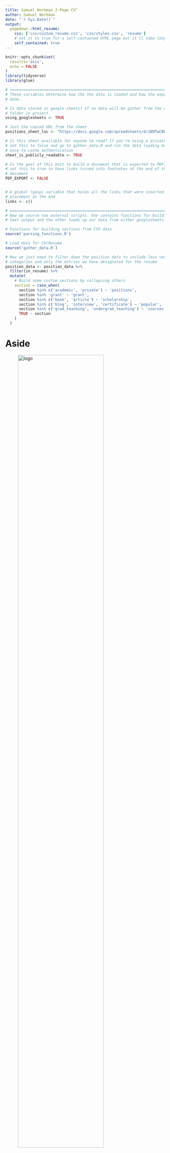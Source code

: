 ```yaml
---
title: Samuel Workman 2-Page CV"
author: Samuel Workman
date: "`r Sys.Date()`"
output:
  pagedown::html_resume:
    css: ['css/custom_resume.css', 'css/styles.css', 'resume']
    # set it to true for a self-contained HTML page but it'll take longer to render
    self_contained: true
---
```



```r
knitr::opts_chunk$set(
  results='asis', 
  echo = FALSE
)
library(tidyverse)
library(glue)

# ======================================================================
# These variables determine how the the data is loaded and how the exports are
# done.

# Is data stored in google sheets? If no data will be gather from the csvs/
# folder in project
using_googlesheets <- TRUE

# Just the copied URL from the sheet
positions_sheet_loc <- "https://docs.google.com/spreadsheets/d/1B9TwCBUF3SVDWuYQfIcbnv_viARhGI5r3faOrIHBZmk/edit?usp=sharing"

# Is this sheet available for anyone to read? If you're using a private sheet
# set this to false and go to gather_data.R and run the data loading manually
# once to cache authentication
sheet_is_publicly_readable <- TRUE

# Is the goal of this knit to build a document that is exported to PDF? If so
# set this to true to have links turned into footnotes at the end of the
# document
PDF_EXPORT <- FALSE


# A global (gasp) variable that holds all the links that were inserted for
# placement at the end
links <- c()

# ======================================================================
# Now we source two external scripts. One contains functions for building the
# text output and the other loads up our data from either googlesheets or csvs

# Functions for building sections from CSV data
source('parsing_functions.R') 

# Load data for CV/Resume
source('gather_data.R')

# Now we just need to filter down the position data to include less verbose
# categories and only the entries we have designated for the resume
position_data <- position_data %>% 
  filter(in_resume) %>% 
  mutate(
    # Build some custom sections by collapsing others
    section = case_when(
      section %in% c('academic', 'private') ~ 'positions', 
      section %in% 'grant' ~ 'grant',
      section %in% c('book', 'article') ~ 'scholarship',
      section %in% c('blog', 'interview', 'certificate') ~ 'popular',
      section %in% c('grad_teaching', 'undergrad_teaching') ~ 'courses',
      TRUE ~ section
    )
  ) 
```



Aside
================================================================================


![logo](img/news_small.jpg){width=80%}

Contact {#contact}
--------------------------------------------------------------------------------

```r
contact_info %>% 
  glue_data("- <i class='fa fa-{icon}'></i> {contact}")
```

[get my book](https://www.amazon.com/Samuel-Workman/e/B01353W7UE){}
--------------------------------------------------------------------------------
![](img/bookcover.jpg){width=75%}



Disclaimer {#disclaimer}
--------------------------------------------------------------------------------

Last updated `r Sys.Date()`.



Main
================================================================================

Samuel Workman {#title}
--------------------------------------------------------------------------------

```r
print_text_block(text_blocks, 'intro')
```

### Skills & Experience

* Policy research, data management, statistical analysis & modeling, presentation, reporting & data visualization, machine learning
* Project Management, grant writing, team leadership & coordination, public speaking
* Market, sales, and inventory analysis, reporting, and visualization, data-driven decision-making and management
* Languages: `r fontawesome::fa("r-project", fill = "steelblue", height = 13)`, $\LaTeX$, SAS, SPSS, VBA, SQL, Markdown, CSS, HTML (limited)
* Applications: Rstudio, WinEdt, Beamer, binb, xaringan, MS Word, MS Excel, MS PowerPoint, SQLite, MS Access

Selected Positions {data-icon=user-tie}
--------------------------------------------------------------------------------

```r
position_data %>% print_section('positions')
```


Education {data-icon=graduation-cap data-concise=true}
--------------------------------------------------------------------------------

```r
position_data %>% print_section('education')
```

Current Grant {data-icon=award}
-------------------------------------------------------------------------

```r
position_data %>% print_section('grant')
```

Scholarship {data-icon=feather-alt data-concise=true}
--------------------------------------------------------------------------------

```r
position_data %>% print_section('scholarship')
```

Popular & Recent {data-icon=podcast data-concise=true}
--------------------------------------------------------------------------------
```r
position_data %>% print_section('popular')
```

Upcoming Courses {data-icon=chalkboard-teacher data-concise=true}
--------------------------------------------------------------------------------
```r
position_data %>% print_section('courses')
```



